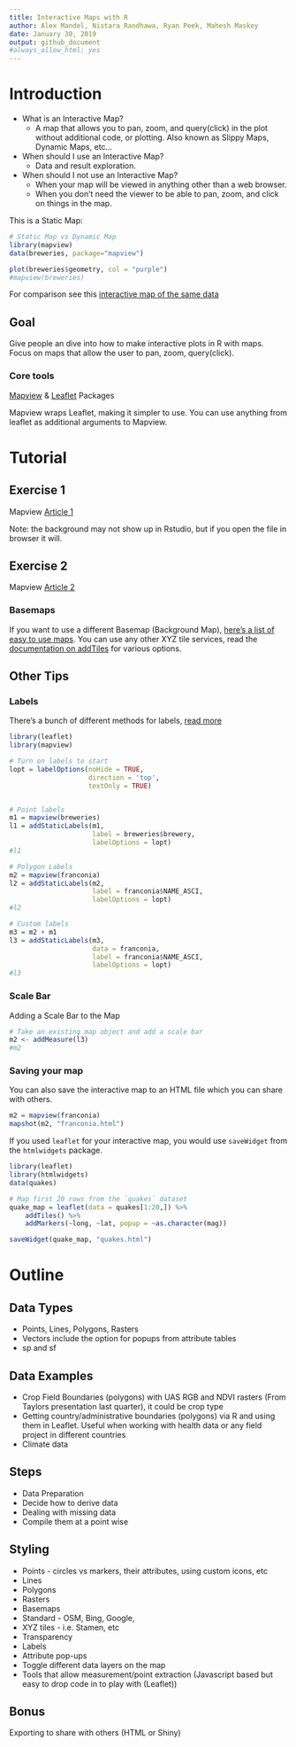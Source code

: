 ```yaml
---
title: Interactive Maps with R
author: Alex Mandel, Nistara Randhawa, Ryan Peek, Mahesh Maskey
date: January 30, 2019
output: github_document
#always_allow_html: yes
---
```


# Introduction

* What is an Interactive Map? 
    * A map that allows you to pan, zoom, and query(click) in the plot without additional code, or plotting. Also known as Slippy Maps, Dynamic Maps, etc...
* When should I use an Interactive Map? 
    * Data and result exploration.
* When should I not use an Interactive Map? 
    * When your map will be viewed in anything other than a web browser. 
    * When you don't need the viewer to be able to pan, zoom, and click on things in the map.



This is a Static Map:

```r
# Static Map vs Dynamic Map
library(mapview)
data(breweries, package="mapview")

plot(breweries$geometry, col = "purple")
#mapview(breweries)	
```

For comparison see this [interactive map of the same data](https://r-spatial.github.io/mapview/articles/articles/mapview_01-basics.html)


## Goal

Give people an dive into how to make interactive plots in R with maps. Focus on maps that allow the user to pan, zoom, query(click).

### Core tools

[Mapview](https://r-spatial.github.io/mapview/) & [Leaflet](https://rstudio.github.io/leaflet/) Packages

Mapview wraps Leaflet, making it simpler to use. You can use anything from leaflet as additional arguments to Mapview.

# Tutorial

## Exercise 1
Mapview [Article 1](https://r-spatial.github.io/mapview/articles/articles/mapview_01-basics.html)

Note: the background may not show up in Rstudio, but if you open the file in browser it will. 

## Exercise 2
Mapview [Article 2](https://r-spatial.github.io/mapview/articles/articles/mapview_02-advanced.html)

### Basemaps

If you want to use a different Basemap (Background Map), [here's a list of easy to use maps](http://leaflet-extras.github.io/leaflet-providers/preview/index.html).
You can use any other XYZ tile services, read the [documentation on addTiles](https://www.rdocumentation.org/packages/leaflet/versions/2.0.2/topics/addControl) for various options.

## Other Tips

### Labels

There's a bunch of different methods for labels, [read more](https://rdrr.io/cran/mapview/man/addStaticLabels.html)


```r
library(leaflet)
library(mapview)

# Turn on labels to start
lopt = labelOptions(noHide = TRUE,
                    direction = 'top',
                    textOnly = TRUE)


# Point labels
m1 = mapview(breweries)
l1 = addStaticLabels(m1,
                     label = breweries$brewery,
                     labelOptions = lopt)
#l1

# Polygon Labels
m2 = mapview(franconia)
l2 = addStaticLabels(m2,
                     label = franconia$NAME_ASCI,
                     labelOptions = lopt)
#l2

# Custom labels
m3 = m2 + m1
l3 = addStaticLabels(m3,
                     data = franconia,
                     label = franconia$NAME_ASCI,
                     labelOptions = lopt)
#l3
```

### Scale Bar
Adding a Scale Bar to the Map
```r
# Take an existing map object and add a scale bar
m2 <- addMeasure(l3)
#m2
```

### Saving your map
You can also save the interactive map to an HTML file which you can share with others. 
```r
m2 = mapview(franconia)
mapshot(m2, "franconia.html")
```

If you used `leaflet` for your interactive map, you would use `saveWidget` from the `htmlwidgets` package. 
```r
library(leaflet)
library(htmlwidgets)
data(quakes)

# Map first 20 rows from the `quakes` dataset
quake_map = leaflet(data = quakes[1:20,]) %>%
    addTiles() %>%
    addMarkers(~long, ~lat, popup = ~as.character(mag))

saveWidget(quake_map, "quakes.html")
```


# Outline

## Data Types 
- Points, Lines, Polygons, Rasters
- Vectors include the option for popups from attribute tables
- sp and sf

## Data Examples
- Crop Field Boundaries (polygons) with UAS RGB and NDVI rasters (From Taylors presentation last quarter), it could be crop type
- Getting country/administrative boundaries (polygons) via R and using them in Leaflet. Useful when working with health data or any field project in different countries
- Climate data

## Steps 
- Data Preparation
- Decide how to derive data
- Dealing with missing data
- Compile them at a point wise

## Styling 
- Points - circles vs markers, their attributes, using custom icons, etc
- Lines
- Polygons
- Rasters
- Basemaps
- Standard - OSM, Bing, Google, 
- XYZ tiles - i.e. Stamen, etc
- Transparency
- Labels
- Attribute pop-ups
- Toggle different data layers on the map
- Tools that allow measurement/point extraction (Javascript based but easy to drop code in to play with (Leaflet))

## Bonus
Exporting to share with others (HTML or Shiny)
